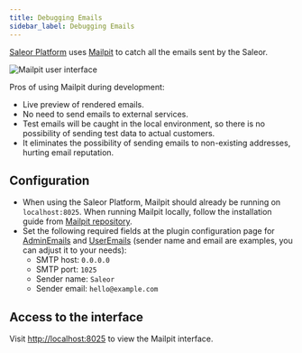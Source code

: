 ```yaml
---
title: Debugging Emails
sidebar_label: Debugging Emails
---
```


[Saleor Platform](https://github.com/saleor/saleor-platform) uses [Mailpit](https://github.com/axllent/mailpit) to catch all the emails sent by the Saleor.

![Mailpit user interface](./mailpit.png)

Pros of using Mailpit during development:

- Live preview of rendered emails.
- No need to send emails to external services.
- Test emails will be caught in the local environment, so there is no possibility of sending test data to actual customers.
- It eliminates the possibility of sending emails to non-existing addresses, hurting email reputation.

## Configuration

- When using the Saleor Platform, Mailpit should already be running on `localhost:8025`. When running Mailpit locally, follow the installation guide from [Mailpit repository](https://github.com/axllent/mailpit#installation).
- Set the following required fields at the plugin configuration page for [AdminEmails](developer/app-store/legacy-plugins/admin-emails.mdx) and [UserEmails](developer/app-store/legacy-plugins/user-emails.mdx) (sender name and email are examples, you can adjust it to your needs):
  - SMTP host: `0.0.0.0`
  - SMTP port: `1025`
  - Sender name: `Saleor`
  - Sender email: `hello@example.com`

## Access to the interface

Visit [http://localhost:8025](http://localhost:8025) to view the Mailpit interface.
